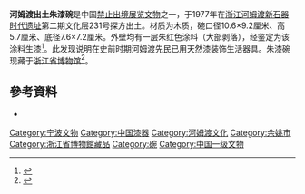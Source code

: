 {{禁止出国(境)展览文物 |
图片 = Red lacquered bowl from the Hemudu culture(Neolithic) in Zhejiang Museum.JPG|
名称 = 河姆渡出土朱漆碗 |
时代 = [[新石器时代|新石器时代]] |
出土 = [[浙江省|浙江省]][[余姚县|余姚县]]（1977年）|
现藏 = [[浙江省博物馆|浙江省博物馆]] |
登录 = |
}}
'''河姆渡出土朱漆碗'''是中国[[禁止出境展览文物|禁止出境展览文物]]之一，于1977年在[[浙江|浙江]][[河姆渡遗址|河姆渡新石器时代遗址]]第二期文化层231号探方出土。材质为木质，碗口径10.6×9.2厘米、高5.7厘米、底径7.6×7.2厘米。外壁均有一层朱红色涂料（大部剥落），经鉴定为该涂料生漆<ref name="报告上">{{cite book|title=河姆渡——新石器时代遗址考古发掘报告（上册）|author=浙江省文物考古研究所|publisher=文物出版社|year=2003|page=291|isbn=7-5010-1452-3}}</ref>。此发现说明在史前时期河姆渡先民已用天然漆装饰生活器具。朱漆碗现藏于[[浙江省博物馆|浙江省博物馆]]<ref>{{cite web|url=http://www.nlc.gov.cn/newgtkj/hxyz/qt/201106/t20110629_45609.htm|title=河姆渡出土朱漆碗|publisher=中国国家博物馆|date=2011-06-29|accessdate=2016-07-24|archive-url=https://web.archive.org/web/20160814024924/http://www.nlc.gov.cn/newgtkj/hxyz/qt/201106/t20110629_45609.htm|archive-date=2016-08-14|dead-url=yes}}</ref>。

==參考資料==
*{{reflist}}

{{禁止出境展览文物索引}}
[[Category:宁波文物|Category:宁波文物]]
[[Category:中国漆器|Category:中国漆器]]
[[Category:河姆渡文化|Category:河姆渡文化]]
[[Category:余姚市|Category:余姚市]]
[[Category:浙江省博物館藏品|Category:浙江省博物館藏品]]
[[Category:碗|Category:碗]]
[[Category:中国一级文物|Category:中国一级文物]]